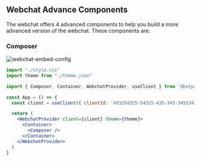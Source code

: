 
## Webchat Advance Components

The webchat offers 4 advanced components to help you build a more advanced version of the webchat. These components are:

### Composer

![webchat-embed-config](/docs/content/webchat/component-composer.png)

```jsx /Composer/
import "./style.css"
import theme from "./theme.json"

import { Composer, Container, WebchatProvider, useClient } from '@botpress/webchat'

const App = () => {
  const client = useClient({ clientId: '453254325-54325-435-345-345534253' })

  return (
    <WebchatProvider client={client} theme={theme}>
      <Container>
        <Composer />
      </Container>
    </WebchatProvider>
  )
}
```

<Demo example="webchat-react-composer" title="Composer Demo" />
